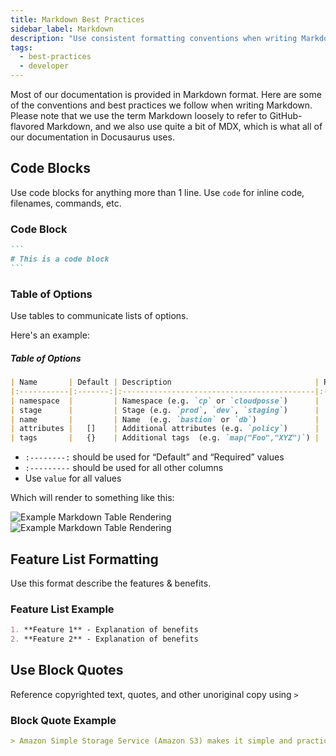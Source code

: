```yaml
---
title: Markdown Best Practices
sidebar_label: Markdown
description: "Use consistent formatting conventions when writing Markdown"
tags:
  - best-practices
  - developer
---
```


<Intro>
Most of our documentation is provided in Markdown format. Here are some of the conventions and best practices we follow when writing Markdown. Please note that we use the term Markdown loosely to refer to GitHub-flavored Markdown, and we also use quite a bit of MDX, which is what all of our documentation in Docusaurus uses.
</Intro>

## Code Blocks

Use code blocks for anything more than 1 line. Use `code` for inline code, filenames, commands, etc.

### Code Block

~~~~markdown
```
# This is a code block
```
~~~~


### Table of Options

Use tables to communicate lists of options.

Here's an example:

##### Table of Options
```markdown
| Name       | Default | Description                                | Required |
|:-----------|:-------:|:-------------------------------------------|:--------:|
| namespace  |         | Namespace (e.g. `cp` or `cloudposse`)      |   Yes    |
| stage      |         | Stage (e.g. `prod`, `dev`, `staging`)      |   Yes    |
| name       |         | Name  (e.g. `bastion` or `db`)             |   Yes    |
| attributes |   []    | Additional attributes (e.g. `policy`)      |    No    |
| tags       |   {}    | Additional tags  (e.g. `map("Foo","XYZ")`) |    No    |
```

* `:--------:` should be used for “Default” and “Required” values
* `:---------` should be used for all other columns
* Use `value` for all values


Which will render to something like this:

![Example Markdown Table Rendering](/assets/8d8cdf3-image_23.png)
![Example Markdown Table Rendering](/assets/a2761a9-image_22.png)

## Feature List Formatting

Use this format describe the features & benefits.

### Feature List Example

```markdown
1. **Feature 1** - Explanation of benefits
2. **Feature 2** - Explanation of benefits
```

## Use Block Quotes

Reference copyrighted text, quotes, and other unoriginal copy using `>`

### Block Quote Example

```markdown
> Amazon Simple Storage Service (Amazon S3) makes it simple and practical to collect, store, and analyze data - regardless of format – all at massive scale.
```
